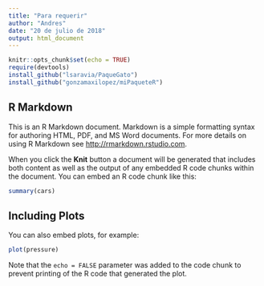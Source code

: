 ```yaml
---
title: "Para requerir"
author: "Andres"
date: "20 de julio de 2018"
output: html_document
---
```


```r
knitr::opts_chunk$set(echo = TRUE)
require(devtools)
install_github("lsaravia/PaqueGato")
install_github("gonzamaxilopez/miPaqueteR")
```

## R Markdown

This is an R Markdown document. Markdown is a simple formatting syntax for authoring HTML, PDF, and MS Word documents. For more details on using R Markdown see <http://rmarkdown.rstudio.com>.

When you click the **Knit** button a document will be generated that includes both content as well as the output of any embedded R code chunks within the document. You can embed an R code chunk like this:

```r
summary(cars)
```

## Including Plots

You can also embed plots, for example:

```r
plot(pressure)
```

Note that the `echo = FALSE` parameter was added to the code chunk to prevent printing of the R code that generated the plot.
